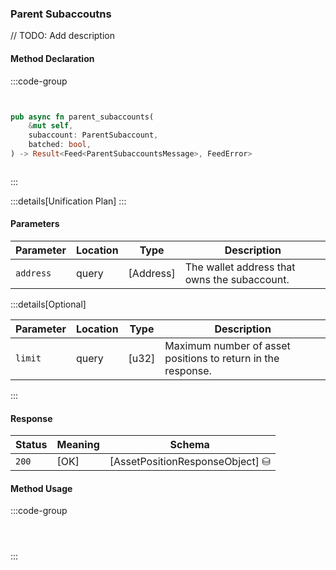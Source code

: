 ### Parent Subaccoutns

// TODO: Add description

#### Method Declaration

:::code-group

```python [Python]

```

```typescript [TypeScript]

```

```rust [Rust]
pub async fn parent_subaccounts(
    &mut self,
    subaccount: ParentSubaccount,
    batched: bool,
) -> Result<Feed<ParentSubaccountsMessage>, FeedError>
```

```url [API]
```

:::

:::details[Unification Plan]
:::

#### Parameters

| Parameter           | Location | Type               | Description                                                           |
| ------------------- | -------- | ------------------ | --------------------------------------------------------------------- |
| `address`           | query    | [Address]          | The wallet address that owns the subaccount.                          |

:::details[Optional]

| Parameter                     | Location | Type                      | Description                                                  |
| ----------------------------- | -------- | ------------------------- | ------------------------------------------------------------ |
| `limit`                       | query    | [u32]                     | Maximum number of asset positions to return in the response. |

:::

#### Response

| Status | Meaning     | Schema                          |
| ------ | ----------- | ------------------------------- |
| `200`  | [OK]        | [AssetPositionResponseObject] ⛁ |

#### Method Usage

:::code-group

```rust [Rust]
```

```python [Python]

```

```typescript [TypeScript]

```

:::
